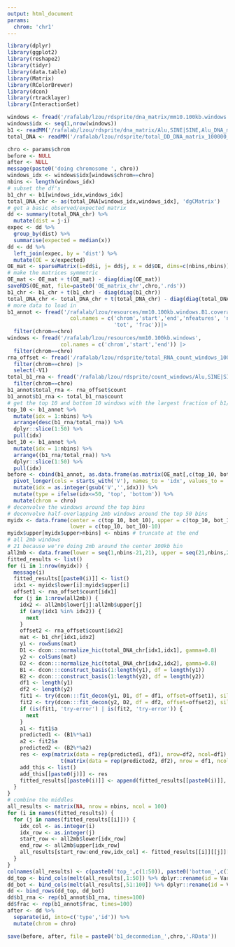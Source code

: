 ```yaml
---
output: html_document
params:
  chrom: 'chr1'
---
```



```r
library(dplyr)
library(ggplot2)
library(reshape2)
library(tidyr)
library(data.table)
library(Matrix)
library(RColorBrewer)
library(dcon)
library(rtracklayer)
library(InteractionSet)
```

```r
windows <- fread('/rafalab/lzou/rdsprite/dna_matrix/mm10.100kb.windows', header=F, col.names=c('chrom','start','end'))
windows$idx <- seq(1,nrow(windows))
b1 <- readMM('/rafalab/lzou/rdsprite/dna_matrix/Alu,SINE|SINE,Alu_DNA_matrix_count_RNA_100000_clusters_2-100.mtx')
total_DNA <- readMM('/rafalab/lzou/rdsprite/total_DD_DNA_matrix_100000_clusters_2-100.mtx')
```

```r
chro <- params$chrom
before <- NULL
after <- NULL
message(paste0('doing chromosome ', chro))
windows_idx <- windows$idx[windows$chrom==chro]
nbins <- length(windows_idx)
# subset the df's
b1_chr <- b1[windows_idx,windows_idx]
total_DNA_chr <- as(total_DNA[windows_idx,windows_idx], 'dgCMatrix')
# get a basic observed/expected matrix
dd <- summary(total_DNA_chr) %>%
  mutate(dist = j-i)
expec <- dd %>%
  group_by(dist) %>%
  summarise(expected = median(x))
dd <- dd %>%
  left_join(expec, by = 'dist') %>%
  mutate(OE = x/expected)
OE_mat <- sparseMatrix(i=dd$i, j= dd$j, x = dd$OE, dims=c(nbins,nbins))
# make the matrices symmetric
OE_mat <- OE_mat + t(OE_mat) - diag(diag(OE_mat))
saveRDS(OE_mat, file=paste0('OE_matrix_chr',chro,'.rds'))
b1_chr <- b1_chr + t(b1_chr) - diag(diag(b1_chr))
total_DNA_chr <- total_DNA_chr + t(total_DNA_chr) - diag(diag(total_DNA_chr))
# more data to load in
b1_annot <- fread('/rafalab/lzou/resources/mm10.100kb.windows.B1.coverage',
                    col.names = c('chrom','start','end','nfeatures', 'nbp',
                                  'tot', 'frac'))|>
  filter(chrom==chro)
windows <- fread('/rafalab/lzou/resources/mm10.100kb.windows', 
                 col.names = c('chrom','start','end')) |>
  filter(chrom==chro)
rna_offset <- fread('/rafalab/lzou/rdsprite/total_RNA_count_windows_100000_clusters_2-100.csv') |>
  filter(chrom==chro) |>
  select(-V1)
total_b1_rna <- fread('/rafalab/lzou/rdsprite/count_windows/Alu,SINE|SINE,Alu_RNA_count_windows_100000_clusters_2-100.csv') |>
  filter(chrom==chro)
b1_annot$total_rna <- rna_offset$count
b1_annot$b1_rna <- total_b1_rna$count
# get the top 10 and bottom 10 windows with the largest fraction of b1/Total RNA
top_10 <- b1_annot %>%
  mutate(idx = 1:nbins) %>%
  arrange(desc(b1_rna/total_rna)) %>%
  dplyr::slice(1:50) %>%
  pull(idx)
bot_10 <- b1_annot %>%
  mutate(idx = 1:nbins) %>%
  arrange((b1_rna/total_rna)) %>%
  dplyr::slice(1:50) %>%
  pull(idx)
before <- cbind(b1_annot, as.data.frame(as.matrix(OE_mat[,c(top_10, bot_10)]))) %>%
  pivot_longer(cols = starts_with('V'), names_to = 'idx', values_to = 'OE') %>%
  mutate(idx = as.integer(gsub('V','',idx))) %>%
  mutate(type = ifelse(idx<=50, 'top', 'bottom')) %>%
  mutate(chrom = chro)
# deconvolve the windows around the top bins
# deconvolve half-overlapping 2mb windows around the top 50 bins
myidx <- data.frame(center = c(top_10, bot_10), upper = c(top_10, bot_10)+10,
                    lower = c(top_10, bot_10)-10)
myidx$upper[myidx$upper>nbins] <- nbins # truncate at the end
# all 2mb windows 
# 21 because we're doing 2mb around the center 100kb bin
all2mb <- data.frame(lower = seq(1,nbins-21,21), upper = seq(21,nbins,21))
fitted_results <- list()
for (i in 1:nrow(myidx)) {
  message(i)
  fitted_results[[paste0(i)]] <- list()
  idx1 <- myidx$lower[i]:myidx$upper[i]
  offset1 <- rna_offset$count[idx1]
  for (j in 1:nrow(all2mb)) {
    idx2 <- all2mb$lower[j]:all2mb$upper[j]
    if (any(idx1 %in% idx2)) {
      next
    }
    offset2 <- rna_offset$count[idx2]
    mat <- b1_chr[idx1,idx2]
    y1 <- rowSums(mat)
    D1 <- dcon:::normalize_hic(total_DNA_chr[idx1,idx1], gamma=0.8)
    y2 <- colSums(mat)
    D2 <- dcon:::normalize_hic(total_DNA_chr[idx2,idx2], gamma=0.8)
    B1 <- dcon:::construct_basis(1:length(y1), df = length(y1))
    B2 <- dcon:::construct_basis(1:length(y2), df = length(y2))
    df1 <- length(y1)
    df2 <- length(y2)
    fit1 <- try(dcon:::fit_decon(y1, D1, df = df1, offset=offset1), silent=T)
    fit2 <- try(dcon:::fit_decon(y2, D2, df = df2, offset=offset2), silent=T)
    if (is(fit1, 'try-error') | is(fit2, 'try-error')) {
      next
    }
    a1 <- fit1$a
    predicted1 <- (B1%*%a1)
    a2 <- fit2$a
    predicted2 <- (B2%*%a2)
    res <- exp(matrix(data = rep(predicted1, df1), nrow=df2, ncol=df1) + 
                 t(matrix(data = rep(predicted2, df2), nrow = df1, ncol = df2)))
    add_this <- list()
    add_this[[paste0(j)]] <- res
    fitted_results[[paste0(i)]] <- append(fitted_results[[paste0(i)]], add_this)
  }
}
# combine the middles
all_results <- matrix(NA, nrow = nbins, ncol = 100)
for (i in names(fitted_results)) {
  for (j in names(fitted_results[[i]])) {
    idx_col <- as.integer(i)
    idx_row <- as.integer(j)
    start_row <- all2mb$lower[idx_row]
    end_row <- all2mb$upper[idx_row]
    all_results[start_row:end_row,idx_col] <- fitted_results[[i]][[j]][,11]
  }
}
colnames(all_results) <- c(paste0('top_',c(1:50)), paste0('bottom_',c(1:50)))
dd_top <- bind_cols(melt(all_results[,1:50]) %>% dplyr::rename(id = Var2, deconvolved = value), melt(as.data.frame(as.matrix(OE_mat[,top_10]))) %>% dplyr::rename(OE = value) %>% select(OE)) 
dd_bot <- bind_cols(melt(all_results[,51:100]) %>% dplyr::rename(id = Var2, deconvolved = value), melt(as.data.frame(as.matrix(OE_mat[,bot_10]))) %>% dplyr::rename(OE = value) %>% select(OE)) 
dd <- bind_rows(dd_top, dd_bot)
dd$b1_rna <- rep(b1_annot$b1_rna, times=100)
dd$frac <- rep(b1_annot$frac, times=100)
after <- dd %>%
  separate(id, into=c('type','id')) %>%
  mutate(chrom = chro)

save(before, after, file = paste0('b1_deconmedian_',chro,'.RData'))
```

